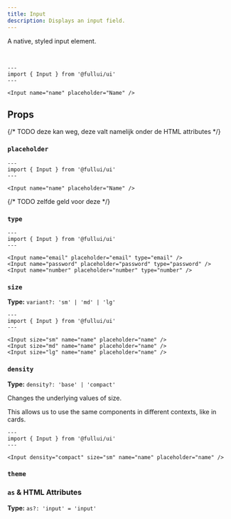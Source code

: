 ```yaml
---
title: Input
description: Displays an input field.
---
```


A native, styled input element.

<br/>

```astro live
---
import { Input } from '@fullui/ui'
---

<Input name="name" placeholder="Name" />
```

## Props
{/* TODO deze kan weg, deze valt namelijk onder de HTML attributes */}
### `placeholder`
```astro live
---
import { Input } from '@fullui/ui'
---

<Input name="name" placeholder="Name" />
```
{/* TODO zelfde geld voor deze */}
### `type`
```astro live
---
import { Input } from '@fullui/ui'
---

<Input name="email" placeholder="email" type="email" />
<Input name="password" placeholder="password" type="password" />
<Input name="number" placeholder="number" type="number" />
```

### `size`
**Type:** `variant?: 'sm' | 'md' | 'lg'`
```astro live
---
import { Input } from '@fullui/ui'
---

<Input size="sm" name="name" placeholder="name" />
<Input size="md" name="name" placeholder="name" />
<Input size="lg" name="name" placeholder="name" />
```

### `density`
**Type:** `density?: 'base' | 'compact'`

Changes the underlying values of size.

This allows us to use the same components in different contexts, like in cards.

```astro live
---
import { Input } from '@fullui/ui'
---

<Input density="compact" size="sm" name="name" placeholder="name" />
```

### `theme`
<Theming/>

### `as` & HTML Attributes
**Type:** `as?: 'input' = 'input'`
<AsProp/>